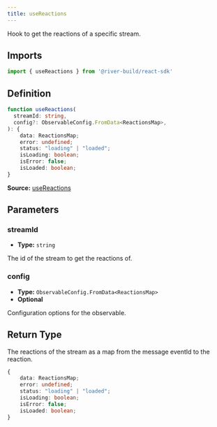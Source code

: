 ```yaml
---
title: useReactions
---
```

Hook to get the reactions of a specific stream.

## Imports

```ts
import { useReactions } from '@river-build/react-sdk'
```

## Definition

```ts
function useReactions(
  streamId: string,
  config?: ObservableConfig.FromData<ReactionsMap>,
): {
    data: ReactionsMap;
    error: undefined;
    status: "loading" | "loaded";
    isLoading: boolean;
    isError: false;
    isLoaded: boolean;
}
```

**Source:** [useReactions](https://github.com/river-build/river/blob/main/packages/react-sdk/src/useReactions.ts)

## Parameters

### streamId

- **Type:** `string`

The id of the stream to get the reactions of.

### config

- **Type:** `ObservableConfig.FromData<ReactionsMap>`
- **Optional**

Configuration options for the observable.

## Return Type

The reactions of the stream as a map from the message eventId to the reaction.

```ts
{
    data: ReactionsMap;
    error: undefined;
    status: "loading" | "loaded";
    isLoading: boolean;
    isError: false;
    isLoaded: boolean;
}
```
